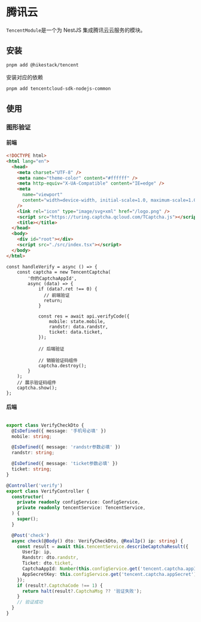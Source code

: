 
# 腾讯云

```TencentModule```是一个为 NestJS 集成腾讯云云服务的模块。

## 安装
 
```sh npm2yarn
pnpm add @hikestack/tencent
```

<Callout type="info">
安装对应的依赖
</Callout>

```sh npm2yarn
pnpm add tencentcloud-sdk-nodejs-common
```

## 使用

### 图形验证

#### 前端

```html showLineNumbers filename="index.html" {12}
<!DOCTYPE html>
<html lang="en">
  <head>
    <meta charset="UTF-8" />
    <meta name="theme-color" content="#ffffff" />
    <meta http-equiv="X-UA-Compatible" content="IE=edge" />
    <meta
      name="viewport"
      content="width=device-width, initial-scale=1.0, maximum-scale=1.0, minimum-scale=1.0, viewport-fit=cover"
    />
    <link rel="icon" type="image/svg+xml" href="/logo.png" />
    <script src="https://turing.captcha.qcloud.com/TCaptcha.js"></script>
    <title></title>
  </head>
  <body>
    <div id="root"></div>
    <script src="./src/index.tsx"></script>
  </body>
</html>
```

```tsx showLineNumbers filename="login.tsx"
const handleVerify = async () => {
    const captcha = new TencentCaptcha(
        '你的CaptchaAppId',
        async (data) => {
            if (data?.ret !== 0) {
              // 前端验证
              return;
            }
            
            const res = await api.verifyCode({
                mobile: state.mobile,
                randstr: data.randstr,
                ticket: data.ticket,
            });

            // 后端验证

            // 销毁验证码组件
            captcha.destroy();
        }
    );
    // 展示验证码组件
    captcha.show();
};
```

#### 后端
```ts

export class VerifyCheckDto {
  @IsDefined({ message: '手机号必填' })
  mobile: string;

  @IsDefined({ message: 'randstr参数必填' })
  randstr: string;

  @IsDefined({ message: 'ticket参数必填' })
  ticket: string;
}

@Controller('verify')
export class VerifyController {
  constructor(
    private readonly configService: ConfigService,
    private readonly tencentService: TencentService,
  ) {
    super();
  }

  @Post('check')
  async check(@Body() dto: VerifyCheckDto, @RealIp() ip: string) {
    const result = await this.tencentService.describeCaptchaResult({
      UserIp: ip,
      Randstr: dto.randstr,
      Ticket: dto.ticket,
      CaptchaAppId: Number(this.configService.get('tencent.captcha.appId')),
      AppSecretKey: this.configService.get('tencent.captcha.appSecret'),
    });
    if (result?.CaptchaCode !== 1) {
      return halt(result?.CaptchaMsg ?? '验证失败');
    }
    // 验证成功
  }
}
```